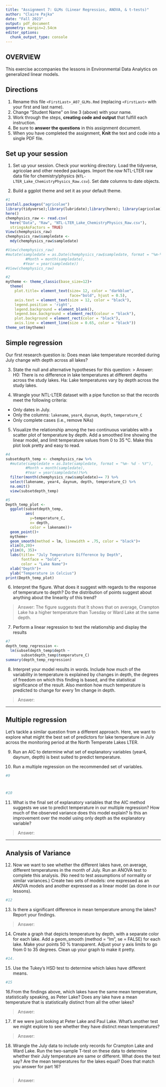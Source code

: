 ```yaml
---
title: "Assignment 7: GLMs (Linear Regressios, ANOVA, & t-tests)"
author: "Claire Pajka"
date: "Fall 2023"
output: pdf_document
geometry: margin=2.54cm
editor_options: 
  chunk_output_type: console
---
```


## OVERVIEW

This exercise accompanies the lessons in Environmental Data Analytics on generalized linear models. 

## Directions
1. Rename this file `<FirstLast>_A07_GLMs.Rmd` (replacing `<FirstLast>` with your first and last name).
2. Change "Student Name" on line 3 (above) with your name.
3. Work through the steps, **creating code and output** that fulfill each instruction.
4. Be sure to **answer the questions** in this assignment document.
5. When you have completed the assignment, **Knit** the text and code into a single PDF file.


## Set up your session 
1. Set up your session. Check your working directory. Load the tidyverse, agricolae and other needed packages. Import the *raw* NTL-LTER raw data file for chemistry/physics (`NTL-LTER_Lake_ChemistryPhysics_Raw.csv`). Set date columns to date objects.

2. Build a ggplot theme and set it as your default theme.

```r
#1
install.packages("agricolae")
library(tidyverse);library(lubridate);library(here); library(agricolae); library(dplyr)
here()
chemphysics_raw <- read.csv(
  here("Data", "Raw", "NTL-LTER_Lake_ChemistryPhysics_Raw.csv"),
  stringsAsFactors = TRUE)
View(chemphysics_raw)
chemphysics_raw$sampledate <-
  mdy(chemphysics_raw$sampledate)

#View(chemphysics_raw)
#mutate(sampledate = as.Date(chemphysics_raw$sampledate, format = "%m-%d-%Y"),  # Ensure sampledate is in the correct format
         #Month = month(sampledate),
        #Year = year(sampledate))
#View(chemphysics_raw)

#2
mytheme <- theme_classic(base_size=12)+
  theme(
    plot.title= element_text(size= 12, color = "darkblue", 
                             face="bold", hjust = 0.5),
    axis.text = element_text(size = 12, color = "black"),
    legend.position = 'right',
    legend.background = element_blank(),
    legend.box.background = element_rect(colour = "black"),
    plot.background = element_rect(color = "black"),
    axis.line = element_line(size = 0.65, color = "black"))
theme_set(mytheme)

```

## Simple regression
Our first research question is: Does mean lake temperature recorded during July change with depth across all lakes?

3. State the null and alternative hypotheses for this question:
> Answer:
H0: There is no difference in lake temperatures at different depths across the study lakes.
Ha: Lake temperatures vary by depth across the study lakes.


4.  Wrangle your NTL-LTER dataset with a pipe function so that the records meet the following criteria: 
 * Only dates in July. 
 * Only the columns: `lakename`, `year4`, `daynum`, `depth`, `temperature_C`
 * Only complete cases (i.e., remove NAs)

5. Visualize the relationship among the two continuous variables with a scatter plot of temperature by depth. Add a smoothed line showing the linear model, and limit temperature values from 0 to 35 °C. Make this plot look pretty and easy to read.

```r
#4
subsetdepth_temp <- chemphysics_raw %>%
  #mutate(sampledate = as.Date(sampledate, format = "%m- %d - %Y"),
         #Month = month(sampledate),
         #Year = year(sampledate))%>%
  filter(month(chemphysics_raw$sampledate)== 7) %>%
  select(lakename, year4, daynum, depth, temperature_C) %>%
  na.omit()
  view(subsetdepth_temp)

#5
Depth_temp_plot <-
  ggplot(subsetdepth_temp,
         aes(
           y=temperature_C,
           x= depth,
           color = lakename))+
  geom_point()+
  mytheme+
  geom_smooth(method = lm, linewidth = .75, color = "black")+
  xlim(0,20)+
  ylim(0, 35)+
  labs(title= "July Temperature Difference by Depth", 
       fontface = "bold",
       color = "Lake Name")+
  xlab("Depth")+
  ylab("Temperature in Celcius")
print(Depth_temp_plot)

```


6. Interpret the figure. What does it suggest with regards to the response of temperature to depth? Do the distribution of points suggest about anything about the linearity of this trend?

> Answer: 
The figure suggests that 
It shows that on average, Crampton Lake ha a higher temperature than Tuesday or Ward Lake at the same depth. 

7. Perform a linear regression to test the relationship and display the results

```r
#7
depth_temp_regression <-
  lm(subsetdepth_temp$depth ~ 
       subsetdepth_temp$temperature_C)
summary(depth_temp_regression)
```


8. Interpret your model results in words. Include how much of the variability in temperature is explained by changes in depth, the degrees of freedom on which this finding is based, and the statistical significance of the result. Also mention how much temperature is predicted to change for every 1m change in depth. 

> Answer:


---

## Multiple regression
Let's tackle a similar question from a different approach. Here, we want to explore what might the best set of predictors for lake temperature in July across the monitoring period at the North Temperate Lakes LTER. 


9. Run an AIC to determine what set of explanatory variables (year4, daynum, depth) is best suited to predict temperature.

10. Run a multiple regression on the recommended set of variables. 

```r
#9



#10


```

11. What is the final set of explanatory variables that the AIC method suggests we use to predict temperature in our multiple regression? How much of the observed variance does this model explain? Is this an improvement over the model using only depth as the explanatory variable?

> Answer: 



---
## Analysis of Variance

12. Now we want to see whether the different lakes have, on average, different temperatures in the month of July. Run an ANOVA test to complete this analysis. (No need to test assumptions of normality or similar variances.) Create two sets of models: one expressed as an ANOVA models and another expressed as a linear model (as done in our lessons).

```r
#12


```

13. Is there a significant difference in mean temperature among the lakes? Report your findings. 

> Answer: 



14. Create a graph that depicts temperature by depth, with a separate color for each lake. Add a geom_smooth (method = "lm", se = FALSE) for each lake. Make your points 50 % transparent. Adjust your y axis limits to go from 0 to 35 degrees. Clean up your graph to make it pretty. 

```r
#14.


```

15. Use the Tukey's HSD test to determine which lakes have different means.

```r
#15


```

16.From the findings above, which lakes have the same mean temperature, statistically speaking, as Peter Lake? Does any lake have a mean temperature that is statistically distinct from all the other lakes?

>Answer:

 

17. If we were just looking at Peter Lake and Paul Lake. What's another test we might explore to see whether they have distinct mean temperatures? 

>Answer: 



18. Wrangle the July data to include only records for Crampton Lake and Ward Lake. Run the two-sample T-test on these data to determine whether their July temperature are same or different. What does the test say? Are the mean temperatures for the lakes equal? Does that match you answer for part 16?

```r

```

>Answer: 
